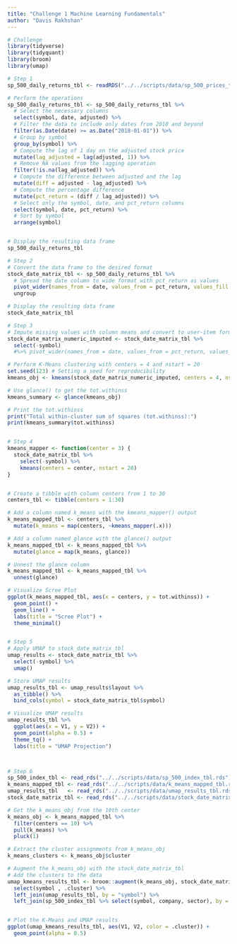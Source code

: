 ```yaml
---
title: "Challenge 1 Machine Learning Fundamentals"
author: "Davis Rakhshan"
---
```



```r
# Challenge
library(tidyverse)
library(tidyquant)
library(broom)
library(umap)

# Step 1
sp_500_daily_returns_tbl <- readRDS("../../scripts/data/sp_500_prices_tbl.rds")

# Perform the operations
sp_500_daily_returns_tbl <- sp_500_daily_returns_tbl %>%
  # Select the necessary columns
  select(symbol, date, adjusted) %>%
  # Filter the data to include only dates from 2018 and beyond
  filter(as.Date(date) >= as.Date("2018-01-01")) %>%
  # Group by symbol
  group_by(symbol) %>%
  # Compute the lag of 1 day on the adjusted stock price
  mutate(lag_adjusted = lag(adjusted, 1)) %>%
  # Remove NA values from the lagging operation
  filter(!is.na(lag_adjusted)) %>%
  # Compute the difference between adjusted and the lag
  mutate(diff = adjusted - lag_adjusted) %>%
  # Compute the percentage difference
  mutate(pct_return = (diff / lag_adjusted)) %>%
  # Select only the symbol, date, and pct_return columns
  select(symbol, date, pct_return) %>%
  # Sort by symbol
  arrange(symbol)


# Display the resulting data frame
sp_500_daily_returns_tbl

# Step 2
# Convert the data frame to the desired format
stock_date_matrix_tbl <- sp_500_daily_returns_tbl %>%
  # Spread the date column to wide format with pct_return as values
  pivot_wider(names_from = date, values_from = pct_return, values_fill = list(pct_return = 0)) %>%
  ungroup

# Display the resulting data frame
stock_date_matrix_tbl

# Step 3
# Impute missing values with column means and convert to user-item format
stock_date_matrix_numeric_imputed <- stock_date_matrix_tbl %>%
  select(-symbol) 
  #%>% pivot_wider(names_from = date, values_from = pct_return, values_fill = mean, values_fn = list(pct_return = mean))

# Perform K-Means clustering with centers = 4 and nstart = 20
set.seed(123) # Setting a seed for reproducibility
kmeans_obj <- kmeans(stock_date_matrix_numeric_imputed, centers = 4, nstart = 20)

# Use glance() to get the tot.withinss
kmeans_summary <- glance(kmeans_obj)

# Print the tot.withinss
print("Total within-cluster sum of squares (tot.withinss):")
print(kmeans_summary$tot.withinss)


# Step 4
kmeans_mapper <- function(center = 3) {
  stock_date_matrix_tbl %>%
    select(-symbol) %>%
    kmeans(centers = center, nstart = 20)
}


# Create a tibble with column centers from 1 to 30
centers_tbl <- tibble(centers = 1:30)

# Add a column named k_means with the kmeans_mapper() output
k_means_mapped_tbl <- centers_tbl %>%
  mutate(k_means = map(centers, ~kmeans_mapper(.x)))

# Add a column named glance with the glance() output
k_means_mapped_tbl <- k_means_mapped_tbl %>%
  mutate(glance = map(k_means, glance))

# Unnest the glance column
k_means_mapped_tbl <- k_means_mapped_tbl %>%
  unnest(glance)

# Visualize Scree Plot
ggplot(k_means_mapped_tbl, aes(x = centers, y = tot.withinss)) +
  geom_point() +
  geom_line() +
  labs(title = "Scree Plot") +
  theme_minimal()


# Step 5
# Apply UMAP to stock_date_matrix_tbl
umap_results <- stock_date_matrix_tbl %>%
  select(-symbol) %>%
  umap()

# Store UMAP results
umap_results_tbl <- umap_results$layout %>%
  as_tibble() %>%
  bind_cols(symbol = stock_date_matrix_tbl$symbol)

# Visualize UMAP results
umap_results_tbl %>%
  ggplot(aes(x = V1, y = V2)) +
  geom_point(alpha = 0.5) +
  theme_tq() +
  labs(title = "UMAP Projection")



# Step 6
sp_500_index_tbl <- read_rds("../../scripts/data/sp_500_index_tbl.rds")
k_means_mapped_tbl <- read_rds("../../scripts/data/k_means_mapped_tbl.rds")
umap_results_tbl   <- read_rds("../../scripts/data/umap_results_tbl.rds")
stock_date_matrix_tbl <- read_rds("../../scripts/data/stock_date_matrix_tbl.rds")

# Get the k_means_obj from the 10th center
k_means_obj <- k_means_mapped_tbl %>%
  filter(centers == 10) %>%
  pull(k_means) %>%
  pluck(1)

# Extract the cluster assignments from k_means_obj
k_means_clusters <- k_means_obj$cluster

# Augment the k_means_obj with the stock_date_matrix_tbl
# Add the clusters to the data
umap_kmeans_results_tbl <- broom::augment(k_means_obj, stock_date_matrix_tbl) %>%
  select(symbol , .cluster) %>%
  left_join(umap_results_tbl, by = "symbol") %>%
  left_join(sp_500_index_tbl %>% select(symbol, company, sector), by = "symbol")


# Plot the K-Means and UMAP results
ggplot(umap_kmeans_results_tbl, aes(V1, V2, color = .cluster)) +
  geom_point(alpha = 0.5)

```